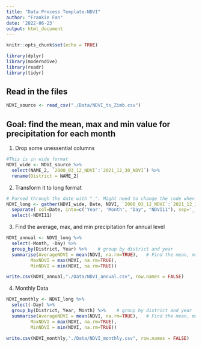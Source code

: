 ```yaml
---
title: "Data Process Template-NDVI"
author: "Frankie Fan"
date: '2022-06-23'
output: html_document
---
```


```r
knitr::opts_chunk$set(echo = TRUE)
```

```r
library(dplyr)
library(moderndive)
library(readr)
library(tidyr)
```
## Read in the files
```r
NDVI_source <- read_csv("./Data/NDVI_ts_Zimb.csv")

```

## Goal: find the mean, max and min value for precipitation for each month

1. Drop some unessential columns 
```r
#This is in wide format
NDVI_wide <- NDVI_source %>% 
  select(NAME_2, `2000_03_12_NDVI`:`2021_12_30_NDVI`) %>% 
  rename(District = NAME_2)
```

2. Transform it to long format
```r
# Parsed through the date with "_". Might need to change the code when it comes with different format
NDVI_long <- gather(NDVI_wide, Date, NDVI, `2000_03_12_NDVI`:`2021_12_30_NDVI`)%>% 
  separate( col=Date, into=c('Year', 'Month', "Day", "NDVI11"), sep='_') %>% 
  select(-NDVI11)

```

3. Find the average, max, and min precipitation for annual level
```r
NDVI_annual <- NDVI_long %>% 
  select(-Month, -Day) %>% 
  group_by(District, Year) %>%    # group by district and year
  summarise(AverageNDVI = mean(NDVI, na.rm=TRUE),   # Find the mean, max, min by district
         MaxNDVI = max(NDVI, na.rm=TRUE),
         MinNDVI = min(NDVI, na.rm=TRUE))

write.csv(NDVI_annual,"./Data/NDVI_annual.csv", row.names = FALSE)


```

4. Monthly Data
```r
NDVI_monthly <- NDVI_long %>% 
  select(-Day) %>% 
  group_by(District, Year, Month) %>%    # group by district and year
  summarise(AverageNDVI = mean(NDVI, na.rm=TRUE),   # Find the mean, max, min by district
         MaxNDVI = max(NDVI, na.rm=TRUE),
         MinNDVI = min(NDVI, na.rm=TRUE))

write.csv(NDVI_monthly,"./Data/NDVI_monthly.csv", row.names = FALSE)


```


